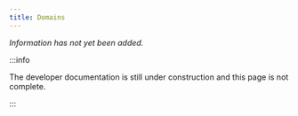 ```yaml
---
title: Domains
---
```


_Information has not yet been added._

:::info

The developer documentation is still under construction and this page is not complete.

:::
